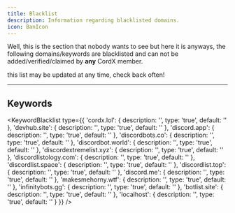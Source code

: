 ```yaml
---
title: Blacklist
description: Information regarding blacklisted domains.
icon: BanIcon
---
```


Well, this is the section that nobody wants to see but here it is anyways,
the following domains/keywords are blacklisted and can not be added/verified/claimed
by **any** CordX member.

<Callout title="NOTE" type="info">
    this list may be updated at any time, check back often!
</Callout>

---

## Keywords

<KeywordBlacklist
    type={{
        'cordx.lol': {
            description: '',
            type: 'true',
            default: ''
        },
        'devhub.site': {
            description: '',
            type: 'true',
            default: ''
        },
        'discord.app': {
            description: '',
            type: 'true',
            default: ''
        },
        'discordbots.co': {
            description: '',
            type: 'true',
            default: ''
        },
        'discordbot.world': {
            description: '',
            type: 'true',
            default: ''
        },
        'discordextremelist.xyz': {
            description: '',
            type: 'true',
            default: ''
        },
        'discordlistology.com': {
            description: '',
            type: 'true',
            default: ''
        },
        'discordlist.space': {
            description: '',
            type: 'true',
            default: ''
        },
        'discordlist.top': {
            description: '',
            type: 'true',
            default: ''
        },
        'discord.me': {
            description: '',
            type: 'true',
            default: ''
        },
        'makesmehorny.wtf': {
            description: '',
            type: 'true',
            default: ''
        },
        'infinitybots.gg': {
            description: '',
            type: 'true',
            default: ''
        },
        'botlist.site': {
            description: '',
            type: 'true',
            default: ''
        },
        'localhost': {
            description: '',
            type: 'true',
            default: ''
        }
    }}
/>
